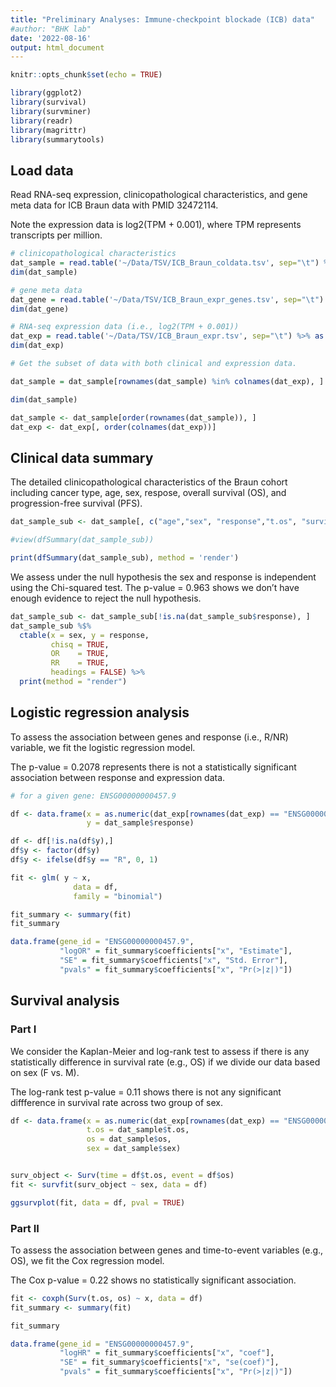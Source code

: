 ```yaml
---
title: "Preliminary Analyses: Immune-checkpoint blockade (ICB) data"
#author: "BHK lab"
date: '2022-08-16'
output: html_document
---
```


```r
knitr::opts_chunk$set(echo = TRUE)

library(ggplot2)
library(survival)
library(survminer)
library(readr)
library(magrittr)
library(summarytools)

```

## Load data

Read RNA-seq expression, clinicopathological characteristics, and gene meta data for ICB Braun data with PMID 32472114.

Note the expression data is log2(TPM + 0.001), where TPM represents transcripts per million.

```r

# clinicopathological characteristics  
dat_sample = read.table('~/Data/TSV/ICB_Braun_coldata.tsv', sep="\t") %>% as.data.frame()
dim(dat_sample)

# gene meta data
dat_gene = read.table('~/Data/TSV/ICB_Braun_expr_genes.tsv', sep="\t") %>% as.data.frame()
dim(dat_gene)

# RNA-seq expression data (i.e., log2(TPM + 0.001)) 
dat_exp = read.table('~/Data/TSV/ICB_Braun_expr.tsv', sep="\t") %>% as.data.frame()
dim(dat_exp)

# Get the subset of data with both clinical and expression data.

dat_sample = dat_sample[rownames(dat_sample) %in% colnames(dat_exp), ]

dim(dat_sample)

dat_sample <- dat_sample[order(rownames(dat_sample)), ]
dat_exp <- dat_exp[, order(colnames(dat_exp))]
```

## Clinical data summary

The detailed clinicopathological characteristics of the Braun cohort including cancer type, age, sex, respose, overall survival (OS), and progression-free survival (PFS).

```r
dat_sample_sub <- dat_sample[, c("age","sex", "response","t.os", "survival_time")]

#view(dfSummary(dat_sample_sub))

print(dfSummary(dat_sample_sub), method = 'render')

```


We assess under the null hypothesis the sex and response is independent using the Chi-squared test. The p-value = 0.963 shows we don't have enough evidence to reject the null hypothesis.

```r

dat_sample_sub <- dat_sample_sub[!is.na(dat_sample_sub$response), ]
dat_sample_sub %$%  
  ctable(x = sex, y = response,
         chisq = TRUE,
         OR    = TRUE,
         RR    = TRUE,
         headings = FALSE) %>%
  print(method = "render")

```

## Logistic regression analysis

To assess the association between genes and response (i.e., R/NR) variable, we fit the logistic regression model.

The p-value = 0.2078 represents there is not a statistically significant association between response and expression data.

```r

# for a given gene: ENSG00000000457.9

df <- data.frame(x = as.numeric(dat_exp[rownames(dat_exp) == "ENSG00000000457.9",]),
                 y = dat_sample$response)

df <- df[!is.na(df$y),]
df$y <- factor(df$y)
df$y <- ifelse(df$y == "R", 0, 1)

fit <- glm( y ~ x, 
              data = df, 
              family = "binomial")

fit_summary <- summary(fit)
fit_summary

data.frame(gene_id = "ENSG00000000457.9",
           "logOR" = fit_summary$coefficients["x", "Estimate"],
           "SE" = fit_summary$coefficients["x", "Std. Error"],
           "pvals" = fit_summary$coefficients["x", "Pr(>|z|)"])

```


## Survival analysis

### Part I

We consider the Kaplan-Meier and log-rank test to assess if there is any statistically difference in survival rate (e.g., OS) if we divide our data based on sex (F vs. M).

The log-rank test p-value = 0.11 shows there is not any significant diffference in survival rate across two group of sex.  	


```r

df <- data.frame(x = as.numeric(dat_exp[rownames(dat_exp) == "ENSG00000000457.9",]),
                 t.os = dat_sample$t.os,
                 os = dat_sample$os,
                 sex = dat_sample$sex)


surv_object <- Surv(time = df$t.os, event = df$os)
fit <- survfit(surv_object ~ sex, data = df)

ggsurvplot(fit, data = df, pval = TRUE)

```

### Part II

To assess the association between genes and time-to-event variables (e.g., OS), we fit the Cox regression model.

The Cox p-value = 0.22 shows no statistically significant association. 


```r

fit <- coxph(Surv(t.os, os) ~ x, data = df)
fit_summary <- summary(fit)

fit_summary

data.frame(gene_id = "ENSG00000000457.9",
           "logHR" = fit_summary$coefficients["x", "coef"],
           "SE" = fit_summary$coefficients["x", "se(coef)"],
           "pvals" = fit_summary$coefficients["x", "Pr(>|z|)"])


```

